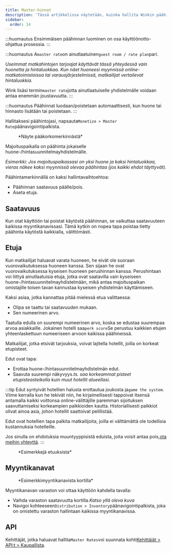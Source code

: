 ```yaml
---
title: Master-hinnat
description: 'Tässä artikkelissa näytetään, kuinka hallita Winkin päähinettä.'
sidebar:
  order: 14
---
```


:::huomautus
Ensimmäisen päähinnan luominen on osa käyttöönotto-ohjattua prosessia.
:::

:::huomautus
A`master rate`on ainutlaatuinen`guest room / rate plan`pari.

*Useimmat matkahintojen tarjoajat käyttävät tässä yhteydessä vain huonetta ja hintaluokkaa. Kun näet huoneesi myynnissä online-matkatoimistoissa tai varausjärjestelmissä, matkailijat vertailevat hintaluokkia.*

Wink lisäsi termin`master rate`jotta ainutlaatuiselle yhdistelmälle voidaan antaa enemmän joustavuutta.
:::

:::huomautus
Päähinnat luodaan/poistetaan automaattisesti, kun huone tai hinnasto lisätään tai poistetaan.
:::

Hallitaksesi päähintojasi, napsauta`Monetize > Master Rate`päänavigointipalkista.

<figure>
  <CloudinaryImage width="350" height="484" resize="scale" quality="best" alt="Master-hinta" src="academy/master-rate" errorImage="noimage_opaque_nyrtl0.png" />

  <figcaption>*Näyte pääkorkomerkinnästä*</figcaption>
</figure>


Majoituspaikalla on päähinta jokaiselle huone-/hintasuunnitelmayhdistelmälle.

*Esimerkki: Jos majoituspaikassasi on yksi huone ja kaksi hintaluokkaa, vieras näkee kaksi myynnissä olevaa päähintaa (jos kaikki ehdot täyttyvät).*

Päähintamerkinnällä on kaksi hallintavaihtoehtoa:

* Päähinnan saatavuus päälle/pois.
* Aseta etuja.

## Saatavuus

Kun otat käyttöön tai poistat käytöstä päähinnan, se vaikuttaa saatavuuteen kaikissa myyntikanavissasi. Tämä kytkin on nopea tapa poistaa tietty päähinta käytöstä kaikkialla, välittömästi.

## Etuja

Kun matkailijat haluavat varata huoneen, he eivät ole suoraan vuorovaikutuksessa huoneen kanssa. Sen sijaan he ovat vuorovaikutuksessa kyseisen huoneen perushinnan kanssa.
Perushintaan voi liittyä ainutlaatuisia etuja, jotka ovat saatavilla vain kyseiseen huone-/hintasuunnitelmayhdistelmään, mikä antaa majoituspaikan omistajille toisen tavan kannustaa kyseisen yhdistelmän käyttämiseen.

Kaksi asiaa, jotka kannattaa pitää mielessä etua valittaessa:

* Olipa se taattu tai saatavuuden mukaan.
* Sen numeerinen arvo.

Taatulla edulla on suurempi numeerinen arvo, koska se edustaa suurempaa arvoa asiakkaille.
Jokainen hotelli saa`perk score`Se perustuu kaikkien etujen yhteenlaskettuun numeeriseen arvoon kaikissa päähineissä.

Matkailijat, jotka etsivät tarjouksia, voivat lajitella hotellit, joilla on korkeat etupisteet.

Edut ovat tapa:

* Erottaa huone-/hintasuunnitelmayhdistelmän edut.
* Saavuta suurempi näkyvyys.*ts. saa korkeammat pisteet etupisteasteikolla kuin muut hotellit alueellasi.*

:::tip
Edut syntyivät hotellien halusta erottautua joukosta ja`game the system`.
Viime kerralla kun he tekivät niin, he kirjaimellisesti tappoivat itsensä antamalla kaikki voittonsa online-välittäjille paremman sijoituksen saavuttamiseksi korkeampien palkkioiden kautta.
Historiallisesti palkkiot olivat ainoa asia, johon hotellit saattoivat pelillistää.

Edut ovat hotellien tapa palkita matkailijoita, joilla ei välttämättä ole todellisia kustannuksia hotelleille.

Jos sinulla on ehdotuksia muuntyyppisistä eduista, joita voisit antaa pois,[ota meihin yhteyttä](mailto:hi@wink.travel).
:::

<figure>
  <CloudinaryImage width="700" height="263" resize="scale" quality="best" alt="Etuja" src="academy/perks" errorImage="noimage_opaque_nyrtl0.png" />

  <figcaption>*Esimerkkejä etuuksista*</figcaption>
</figure>


## Myyntikanavat

<figure>
  <CloudinaryImage width="350" height="368" resize="scale" quality="best" alt="Myyntikanavat" src="academy/sales-channels-card" errorImage="noimage_opaque_nyrtl0.png" />

  <figcaption>*Esimerkkimyyntikanavista kortilla*</figcaption>
</figure>


Myyntikanavan varaston voi ottaa käyttöön kahdella tavalla:

* Vaihda varaston saatavuutta kortilla.*Katso yllä oleva kuva*
* Navigoi kohteeseen`Distribution > Inventory`päänavigointipalkista, joka on omistettu varaston hallintaan kaikissa myyntikanavissa.

## API

Kehittäjät, jotka haluavat hallita`Master Rates`voi suunnata kohti[Kehittäjät > API:t > Kaupallista](/developers/apis/#monetize-api).


